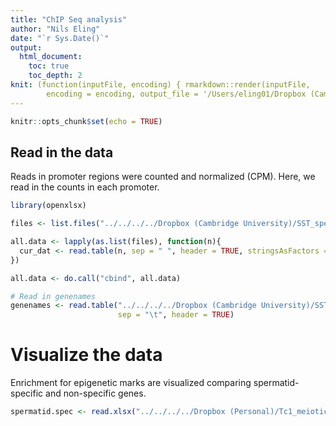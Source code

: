 ```yaml
---
title: "ChIP Seq analysis"
author: "Nils Eling"
date: "`r Sys.Date()`"
output: 
  html_document:
    toc: true
    toc_depth: 2
knit: (function(inputFile, encoding) { rmarkdown::render(inputFile, 
        encoding = encoding, output_file = '/Users/eling01/Dropbox (Cambridge University)/SST_spermatocytes/Analysis/Cnr/ChIP_Seq.html') })
---
```


```r
knitr::opts_chunk$set(echo = TRUE)
```

## Read in the data

Reads in promoter regions were counted and normalized (CPM).
Here, we read in the counts in each promoter.

```r
library(openxlsx)

files <- list.files("../../../../Dropbox (Cambridge University)/SST_spermatocytes/Revisions/Data/Hammoud_CSC/ChipSeq/promoters/", full.names = TRUE)

all.data <- lapply(as.list(files), function(n){
  cur_dat <- read.table(n, sep = " ", header = TRUE, stringsAsFactors = FALSE)
})

all.data <- do.call("cbind", all.data)

# Read in genenames
genenames <- read.table("../../../../Dropbox (Cambridge University)/SST_spermatocytes/Analysis/data/Genenames.txt",
                        sep = "\t", header = TRUE)

```

# Visualize the data

Enrichment for epigenetic marks are visualized comparing spermatid-specific and non-specific genes.

```r
spermatid.spec <- read.xlsx("../../../../Dropbox (Personal)/Tc1_meiotic_silencing/Figures/Supplemental Tables/Table_S8.xlsx")
```

